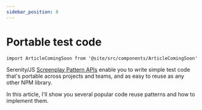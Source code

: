 ```yaml
---
sidebar_position: 8
---
```


# Portable test code

```mdx-code-block
import ArticleComingSoon from '@site/src/components/ArticleComingSoon'
```

Serenity/JS [Screenplay Pattern APIs](/handbook/design/screenplay-pattern) enable you to write simple test code that's portable across projects and teams,
and as easy to reuse as any other NPM library.

In this article, I'll show you several popular code reuse patterns and how to implement them.

<ArticleComingSoon />
